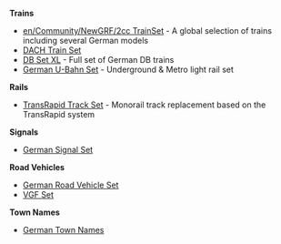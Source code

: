 '''Trains'''
* [[en/Community/NewGRF/2cc TrainSet]] - A global selection of trains including several German models 
* [http://www.tt-forums.net/viewtopic.php?t=56666 DACH Train Set]
* [http://www.ttdpatch.de/download.html DB Set XL] - Full set of German DB trains 
* [http://www.tt-forums.net/viewtopic.php?t=67688 German U-Bahn Set] - Underground & Metro light rail set

'''Rails''' 
* [http://www.tt-forums.net/viewtopic.php?t=45437 TransRapid Track Set] - Monorail track replacement based on the TransRapid system

'''Signals'''
* [http://www.tt-forums.net/viewtopic.php?t=41498 German Signal Set]

'''Road Vehicles'''
* [http://www.tt-forums.net/viewtopic.php?t=25634 German Road Vehicle Set]
* [http://www.tt-forums.net/viewtopic.php?t=83525 VGF Set]

'''Town Names'''
*[http://www.tt-forums.net/viewtopic.php?t=53747 German Town Names]